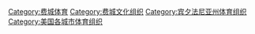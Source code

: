 [[Category:费城体育|Category:费城体育]]
[[Category:费城文化组织|Category:费城文化组织]]
[[Category:宾夕法尼亚州体育组织|Category:宾夕法尼亚州体育组织]]
[[Category:美国各城市体育组织|Category:美国各城市体育组织]]